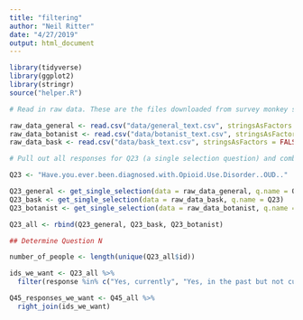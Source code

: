 ```yaml
---
title: "filtering"
author: "Neil Ritter"
date: "4/27/2019"
output: html_document
---
```



```r
library(tidyverse)
library(ggplot2)
library(stringr)
source("helper.R")
```

```r
# Read in raw data. These are the files downloaded from survey monkey saved as a .csv

raw_data_general <- read.csv("data/general_text.csv", stringsAsFactors = FALSE)
raw_data_botanist <- read.csv("data/botanist_text.csv", stringsAsFactors = FALSE)
raw_data_bask <- read.csv("data/bask_text.csv", stringsAsFactors = FALSE)

```

```r
# Pull out all responses for Q23 (a single selection question) and combine

Q23 <- "Have.you.ever.been.diagnosed.with.Opioid.Use.Disorder..OUD.."

Q23_general <- get_single_selection(data = raw_data_general, q.name = Q23)
Q23_bask <- get_single_selection(data = raw_data_bask, q.name = Q23)
Q23_botanist <- get_single_selection(data = raw_data_botanist, q.name = Q23)

Q23_all <- rbind(Q23_general, Q23_bask, Q23_botanist)

## Determine Question N

number_of_people <- length(unique(Q23_all$id))

```


```r

ids_we_want <- Q23_all %>% 
  filter(response %in% c("Yes, currently", "Yes, in the past but not currently"))

```


```r

Q45_responses_we_want <- Q45_all %>%
  right_join(ids_we_want)

```





